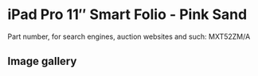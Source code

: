 
# iPad Pro 11″ Smart Folio - Pink Sand

Part number, for search engines, auction websites and such: MXT52ZM/A

## Image gallery

<div style={{ width: "768px" }}>
  <GalleryComponent
    images={[
      {
        original: "/everysource/MXT52.webp",
        thumbnail: "/everypreview/MXT52.webp",
      },
      {
        original: "/everysource/MXT52_AV1.webp",
        thumbnail: "/everypreview/MXT52_AV1.webp",
      },
      {
        original: "/everysource/MXT52_AV2.webp",
        thumbnail: "/everypreview/MXT52_AV2.webp",
      },
      {
        original: "/everysource/MXT52_AV3.webp",
        thumbnail: "/everypreview/MXT52_AV3.webp",
      },
      {
        original: "/everysource/MXT52_AV4.webp",
        thumbnail: "/everypreview/MXT52_AV4.webp",
      },
      {
        original: "/everysource/MXT52_AV5.webp",
        thumbnail: "/everypreview/MXT52_AV5.webp",
      }
    ]}
  />
</div>